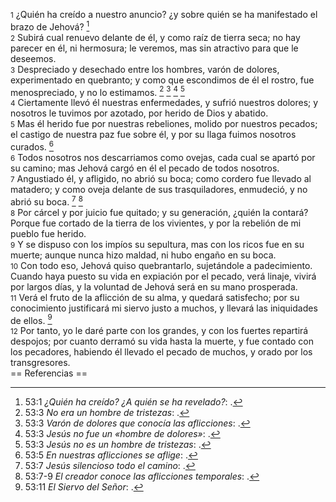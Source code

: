 {{anchor|1}} <small>1</small> ¿Quién ha creído a nuestro anuncio? ¿y sobre quién se ha manifestado el brazo de Jehová? <ref>53:1 ''¿Quién ha creído? ¿A quién se ha revelado?'': {{lib|LU|174|5|3}}.</ref><br>
{{anchor|2}} <small>2</small> Subirá cual renuevo delante de él, y como raíz de tierra seca; no hay parecer en él, ni hermosura; le veremos, mas sin atractivo para que le deseemos.<br>
{{anchor|3}} <small>3</small> Despreciado y desechado entre los hombres, varón de dolores, experimentado en quebranto; y como que escondimos de él el rostro, fue menospreciado, y no lo estimamos. <ref>53:3 ''No era un hombre de tristezas'': {{lib|LU|100|7|13}}.</ref> <ref>53:3 ''Varón de dolores que conocía las aflicciones'': {{lib|LU|129|4|4}}.</ref> <ref>53:3 ''Jesús no fue un «hombre de dolores»'': {{lib|LU|181|1|8}}.</ref> <ref>53:3 ''Jesús no es un hombre de tristezas'': {{lib|LU|159|3|10}}.</ref><br>
{{anchor|4}} <small>4</small> Ciertamente llevó él nuestras enfermedades, y sufrió nuestros dolores; y nosotros le tuvimos por azotado, por herido de Dios y abatido.<br>
{{anchor|5}} <small>5</small> Mas él herido fue por nuestras rebeliones, molido por nuestros pecados; el castigo de nuestra paz fue sobre él, y por su llaga fuimos nosotros curados. <ref>53:5 ''En nuestras aflicciones se aflige'': {{lib|LU|2|5|3}}.</ref><br>
{{anchor|6}} <small>6</small> Todos nosotros nos descarriamos como ovejas, cada cual se apartó por su camino; mas Jehová cargó en él el pecado de todos nosotros.<br>
{{anchor|7}} <small>7</small> Angustiado él, y afligido, no abrió su boca; como cordero fue llevado al matadero; y como oveja delante de sus trasquiladores, enmudeció, y no abrió su boca. <ref>53:7 ''Jesús silencioso todo el camino'': {{lib|LU|183|5|5}}.</ref> <ref>53:7-9 ''El creador conoce las aflicciones temporales'': {{lib|LU|188|5|12}}.</ref><br>
{{anchor|8}} <small>8</small> Por cárcel y por juicio fue quitado; y su generación, ¿quién la contará? Porque fue cortado de la tierra de los vivientes, y por la rebelión de mi pueblo fue herido.<br>
{{anchor|9}} <small>9</small> Y se dispuso con los impíos su sepultura, mas con los ricos fue en su muerte; aunque nunca hizo maldad, ni hubo engaño en su boca.<br>
{{anchor|10}} <small>10</small> Con todo eso, Jehová quiso quebrantarlo, sujetándole a padecimiento. Cuando haya puesto su vida en expiación por el pecado, verá linaje, vivirá por largos días, y la voluntad de Jehová será en su mano prosperada.<br>
{{anchor|11}} <small>11</small> Verá el fruto de la aflicción de su alma, y quedará satisfecho; por su conocimiento justificará mi siervo justo a muchos, y llevará las iniquidades de ellos. <ref>53:11 ''El Siervo del Señor'': {{lib|LU|136|1|1}}.</ref><br>
{{anchor|12}} <small>12</small> Por tanto, yo le daré parte con los grandes, y con los fuertes repartirá despojos; por cuanto derramó su vida hasta la muerte, y fue contado con los pecadores, habiendo él llevado el pecado de muchos, y orado por los transgresores.<br>
== Referencias ==

<references />
